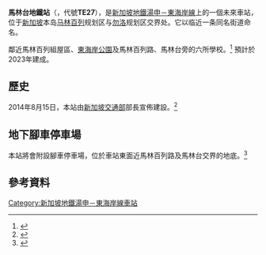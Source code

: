 {{noteTA
|G1=Railway}}
{{Infobox station
 | name={{SMRT code|TE|27}}<br />馬林台<br />Marine Terrace<br />மரின் மேல்தளம்<br />Marine Terrace
 | type=[[地鐵站|地鐵站]]
 | linecolour={{新加坡地铁汤申－东海岸线色彩}}
 | image=Missing image text.svg
 | image_size=
 | image_caption=
 | address={{SIN}}
 | coordinates=
 | line=[[新加坡地鐵湯申－東海岸線|湯申－東海岸線]]
 | other=
 | structure=
 | platform=島式
 | depth=22公尺
 | levels=
 | tracks=2條
 | parking=
 | bicycle=
 | baggage_check=
 | passengers=
 | pass_year=
 | pass_percent=
 | pass_system=
 | opened=預計2023年
 | closed=
 | rebuilt=
 | electrified=
 | ADA=Yes
 | code={{SMRT code|TE|27}}
 | operator=
 | owned=
 | zone=
 | former=
 | adjacent={{Adjacent stations|system=新加坡地铁|line=TEL|left=马林百列|right=实乞纳|type=建造中|note-left=TE26|note-mid={{新加坡地鐵車站編號|TE|27}}|note-right=TE28}}
 | mpassengers=
 | map_locator={{Superimpose| base = MRT map TE.svg
 | base_width = 300px
 | base_caption = 湯申－東海岸線
 | float = Red Dot.svg
 | float_width = 5px
 | float_caption = 馬林台地鐵站
 | x =
 | y =
}}}}

'''馬林台地鐵站'''（{{lang-en|Marine Terrace MRT Station}}，代號'''TE27'''），是[[新加坡地鐵|新加坡地鐵]][[新加坡地鐵湯申－東海岸線|湯申－東海岸線]]上的一個未來車站，位于[[新加坡|新加坡]]本岛[[马林百列|马林百列]]规划区与[[勿洛|勿洛]]规划区交界处。它以临近一条同名街道命名。

鄰近馬林百列組屋區、[[東海岸公園|東海岸公園]]及馬林百列路、馬林台旁的六所學校。<ref name="map">{{en}}{{cite web|url=https://www.facebook.com/media/set/?set=a.705924659477773.1073741930.132581033478808&type=1 |title=Introducing: Thomson-East Coast Line (TEL) |publisher=新加坡交通部 |date=2014-08-15 |accessdate=2014-08-25}}</ref> 預計於2023年建成。

==歷史==
2014年8月15日，本站由[[新加坡交通部|新加坡交通部]]部長{{en-link|呂德耀|Lui Tuck Yew}}宣佈建設。<ref>{{en}}{{cite web |url=http://app.lta.gov.sg/apps/news/page.aspx?c=2&id=3cc2e460-06ea-4245-a37f-df11b602ec7d |title=Joint News Release by the Land Transport Authority & Singapore Land Authority - Thomson-East Coast Line: New MRT Links In The East |publisher=新加坡陸路交通管理局 |date=2014-08-15 |accessdate=2014-08-25 |deadurl=yes |archiveurl=https://web.archive.org/web/20140819084445/http://app.lta.gov.sg/apps/news/page.aspx?c=2&id=3cc2e460-06ea-4245-a37f-df11b602ec7d |archivedate=2014-08-19 }}</ref>

==地下腳車停車場==
本站將會附設腳車停車場，位於車站東面近馬林百列路及馬林台交界的地底。<ref name="map">{{en}}{{cite web|url=https://www.facebook.com/media/set/?set=a.705924659477773.1073741930.132581033478808&type=1 |title=Introducing: Thomson-East Coast Line (TEL) |publisher=新加坡交通部 |date=2014-08-15 |accessdate=2014-08-25}}</ref>

==參考資料==
{{reflist}}
{{新加坡地鐵湯申－東海岸線}}

[[Category:新加坡地鐵湯申－東海岸線車站|Category:新加坡地鐵湯申－東海岸線車站]]